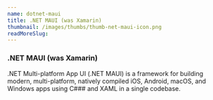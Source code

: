 ```yaml
---
name: dotnet-maui
title: .NET MAUI (was Xamarin)
thumbnail: /images/thumbs/thumb-net-maui-icon.png
readMoreSlug:
---
```


### .NET MAUI (was Xamarin)

.NET Multi-platform App UI (.NET MAUI) is a framework for building modern, multi-platform, natively compiled iOS, Android, macOS, and Windows apps using C### and XAML in a single codebase.
